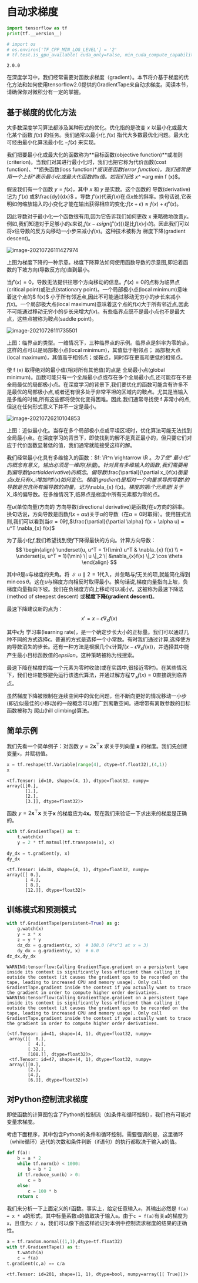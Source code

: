 # 自动求梯度

```python
import tensorflow as tf
print(tf.__version__)

# import os
# os.environ['TF_CPP_MIN_LOG_LEVEL'] = '2'
# tf.test.is_gpu_available( cuda_only=False, min_cuda_compute_capability=None )
```

    2.0.0

在深度学习中，我们经常需要对函数求梯度（gradient）。本节将介基于梯度的优化方法和如何使用tensorflow2.0提供的GradientTape来自动求梯度。阅读本节，请确保你对微积分有一定的掌握。

## 基于梯度的优化方法

大多数深度学习算法都涉及某种形式的优化。优化指的是改变 $x$ 以最小化或最大化某个函数 $f (x)$ 的任务。我们通常以最小化 $f (x)$ 指代大多数最优化问题。最大化可经由最小化算法最小化 $−f (x)$​ 来实现。

我们把要最小化或最大化的函数称为**目标函数(objective function)**或准则(criterion)。当我们对其进行最小化时，我们也把它称为代价函数(cost function)、**损失函数(loss function)**或误差函数(error function)。我们通常使用一个上标$*$表示最小化或最大化函数的$x$值。如我们记$ x^* =arg min f (x)$​​​。

假设我们有一个函数 $y = f (x)$，其中 $x$ 和 $y$ 是实数。这个函数的 导数(derivative)记为 $f'(x)$ 或$\frac{dy}{dx}$ 。导数 $f'(x)$代表$f (x)$在点$x$处的斜率。换句话说,它表明如何缩放输入的小变化才能在输出获得相应的变化:$f (x + \epsilon) \approx f (x) + \epsilon f'(x)$。

因此导数对于最小化一个函数很有用,因为它告诉我们如何更改 x 来略微地改善$y$​。例如,我们知道对于足够小的$\epsilon$​来说,$f (x − \epsilon sign(f'(x)))$​ 是比$f (x)$​小的。因此我们可以将$x$​往导数的反方向移动一小步来减小$f (x)$​。这种技术被称为 梯度下降(gradient descent)。

![image-20210726111427974](./src/automatic-gradient/image-20210726111427974.png)

上图为梯度下降的一种示意。梯度下降算法如何使用函数导数的示意图,即沿着函数的下坡方向(导数反方向)直到最小。

当$f'(x) = 0$，导数无法提供往哪个方向移动的信息。$f'(x)=0$的点称为临界点(critical point)或驻点(stationary point)。一个局部极小点(local minimum)意味着这个点的$ f(x)$ 小于所有邻近点,因此不可能通过移动无穷小的步长来减小$f(x)$。一个局部极大点(local maximum)意味着这个点的$f(x)$大于所有邻近点,因此不可能通过移动无穷小的步长来增大$f(x)$​。有些临界点既不是最小点也不是最大点，这些点被称为鞍点(saddle point)。

![image-20210726111735501](./src/automatic-gradient/image-20210726111735501.png)

上图：临界点的类型。一维情况下，三种临界点的示例。临界点是斜率为零的点。这样的点可以是局部极小点(local minimum)，其值低于相邻点； 局部极大点(local maximum)，其值高于相邻点；或鞍点，同时存在更高和更低的相邻点。

使 f (x) 取得绝对的最小值(相对所有其他值)的点是 全局最小点(global minimum)。函数可能只有一个全局最小点或存在多个全局最小点,还可能存在不是全局最优的局部极小点。在深度学习的背景下,我们要优化的函数可能含有许多不是最优的局部极小点,或者还有很多处于非常平坦的区域内的鞍点。尤其是当输入是多维的时候,所有这些都将使优化变得困难。因此,我们通常寻找使 f 非常小的点,但这在任何形式意义下并不一定是最小。

![image-20210726210104853](./src/automatic-gradient/image-20210726210104853.png)

上图：近似最小化。当存在多个局部极小点或平坦区域时，优化算法可能无法找到全局最小点。在深度学习的背景下，即使找到的解不是真正最小的，但只要它们对应于代价函数显著低的值，我们通常就能接受这样的解。

我们经常最小化具有多维输入的函数：$f: \R^n \rightarrow \R $​。 为了使“最小化”的概念有意义，输出必须是一维的(标量)。针对具有多维输入的函数,我们需要用到 偏导数(partial derivative)的概念。偏导数$\frac{\partial}{\partial x_i}f(x)$​衡量点$x$​处只有$x_i$​增加时$f(x)$​如何变化。梯度(gradient)是相对一个向量求导的导数$f$​的导数是包含所有偏导数的向量，记为$\nabla_{x} f(x)$​。梯度的第$i$​个元素是$f$​关于$X_i$​的偏导数。在多维情况下,临界点是梯度中所有元素都为零的点。

在$u$(单位向量)方向的 方向导数(directional derivative)是函数$f$在$u$方向的斜率。换句话说，方向导数是函数$f (x + \alpha u)$关于$\alpha$的导数（在$\alpha = 0$时取得）。使用链式法则,我们可以看到当$\alpha = 0$时,$\frac{\partial}{\partial \alpha} f(x + \alpha u) = u^T \nabla_{x} f(x)$

为了最小化$f$,我们希望找到使$f$下降得最快的方向。计算方向导数：
$$
\begin{align}
 \underset{u, u^T = 1}{\min} u^T & \nabla_{x} f(x) \\
 = \underset{u, u^T = 1}{\min} \| u \|_2 \| &\nabla_{x}f(x) \|_2 \cos \theta
\end{align}
$$

其中$\theta$​是$u$​与梯度的夹角。将$∥u∥2 = 1$​代入，并忽略与$f$​无关的项,就能简化得到$\min \cos \theta$​。这在$u$​​与梯度方向相反时取得最小。换句话说,梯度向量指向上坡，负梯度向量指向下坡。我们在负梯度方向上移动可以减小$f$​​。这被称为最速下降法(method of steepest descent) 或**梯度下降(gradient descent)**。

最速下降建议新的点为：
$$
x' = x - \epsilon \nabla_{x} f(x)
$$

其中$\epsilon$为 学习率(learning rate)，是一个确定步长大小的正标量。我们可以通过几种不同的方式选择$\epsilon$。普遍的方式是选择一个小常数。有时我们通过计算,选择使方向导数消失的步长。还有一种方法是根据几个$\epsilon$计算$f(x - \epsilon \nabla_{x} f(x))$，并选择其中能产生最小目标函数值的$epsilon$​。这种策略被称为线搜索。

最速下降在梯度的每一个元素为零时收敛(或在实践中,很接近零时)。在某些情况下，我们也许能够避免运行该迭代算法，并通过解方程$\nabla_{x} f(x)= 0$​直接跳到临界点。

虽然梯度下降被限制在连续空间中的优化问题，但不断向更好的情况移动一小步(即近似最佳的小移动)的一般概念可以推广到离散空间。递增带有离散参数的目标函数被称为 爬山(hill climbing)算法。

## 简单示例

我们先看一个简单例子：对函数 $y = 2\boldsymbol{x}^{\top}\boldsymbol{x}$ 求关于列向量 $\boldsymbol{x}$ 的梯度。我们先创建变量`x`，并赋初值。


```python
x = tf.reshape(tf.Variable(range(4), dtype=tf.float32),(4,1))
x
```

    <tf.Tensor: id=10, shape=(4, 1), dtype=float32, numpy=
    array([[0.],
           [1.],
           [2.],
           [3.]], dtype=float32)>

函数 $y = 2\boldsymbol{x}^{\top}\boldsymbol{x}$ 关于$\boldsymbol{x}$ 的梯度应为$4\boldsymbol{x}$。现在我们来验证一下求出来的梯度是正确的。

```python
with tf.GradientTape() as t:
    t.watch(x)
    y = 2 * tf.matmul(tf.transpose(x), x)
    
dy_dx = t.gradient(y, x)
dy_dx
```

    <tf.Tensor: id=30, shape=(4, 1), dtype=float32, numpy=
    array([[ 0.],
           [ 4.],
           [ 8.],
           [12.]], dtype=float32)>

## 训练模式和预测模式

```python
with tf.GradientTape(persistent=True) as g:
    g.watch(x)
    y = x * x
    z = y * y
    dz_dx = g.gradient(z, x)  # 108.0 (4*x^3 at x = 3)
    dy_dx = g.gradient(y, x)  # 6.0
dz_dx,dy_dx
```

    WARNING:tensorflow:Calling GradientTape.gradient on a persistent tape inside its context is significantly less efficient than calling it outside the context (it causes the gradient ops to be recorded on the tape, leading to increased CPU and memory usage). Only call GradientTape.gradient inside the context if you actually want to trace the gradient in order to compute higher order derivatives.
    WARNING:tensorflow:Calling GradientTape.gradient on a persistent tape inside its context is significantly less efficient than calling it outside the context (it causes the gradient ops to be recorded on the tape, leading to increased CPU and memory usage). Only call GradientTape.gradient inside the context if you actually want to trace the gradient in order to compute higher order derivatives.
    
    (<tf.Tensor: id=41, shape=(4, 1), dtype=float32, numpy=
     array([[  0.],
            [  4.],
            [ 32.],
            [108.]], dtype=float32)>,
     <tf.Tensor: id=47, shape=(4, 1), dtype=float32, numpy=
     array([[0.],
            [2.],
            [4.],
            [6.]], dtype=float32)>)

## 对Python控制流求梯度

即使函数的计算图包含了Python的控制流（如条件和循环控制），我们也有可能对变量求梯度。

考虑下面程序，其中包含Python的条件和循环控制。需要强调的是，这里循环（while循环）迭代的次数和条件判断（if语句）的执行都取决于输入a的值。

```python
def f(a):
    b = a * 2
    while tf.norm(b) < 1000:
        b = b * 2
    if tf.reduce_sum(b) > 0:
        c = b
    else:
        c = 100 * b
    return c
```

我们来分析一下上面定义的`f`函数。事实上，给定任意输入`a`，其输出必然是 `f(a) = x * a`的形式，其中标量系数`x`的值取决于输入`a`。由于`c = f(a)`有关`a`的梯度为`x`，且值为`c / a`，我们可以像下面这样验证对本例中控制流求梯度的结果的正确性。

```python
a = tf.random.normal((1,1),dtype=tf.float32)
with tf.GradientTape() as t:
    t.watch(a)
    c = f(a)
t.gradient(c,a) == c/a
```

    <tf.Tensor: id=201, shape=(1, 1), dtype=bool, numpy=array([[ True]])>